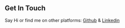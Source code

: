 ## Get In Touch

Say Hi or find me on other platforms: [Github](https://github.com/pette1999) & [Linkedin](https://www.linkedin.com/in/haifan-peter-chen/)